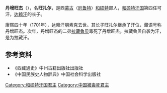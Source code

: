 {{Infobox monarch
| name               =丹增旺杰
| title              = [[和碩特汗國|和碩特汗國]][[大汗|大汗]]
| image              =
| caption            =
| reign              =1701年—1702年
| coronation         = 
| investiture        =
| full name          =
| othertitles        =
| birth_date         =？
| birth_place        =
| death_date         =1702年
| death_place        =
| burial_date        =
| burial_place       =
| predecessor        =[[达赖汗|达赖汗]]
| successor          =[[拉藏汗|拉藏汗]]
| queen              =
| consort            = 
| spouse             =
| spouse 1            =
| spouse 2             =
| spouse 3           =
| spouse 4           =
| spouse 5           =
| spouse 6           =
| spouse 7           =
| offspring          = 
| royal house        =
| dynasty            = 
| father             =
| mother             =
| children           =
| religion           =[[藏传佛教|藏传佛教]]
}}
'''丹增旺杰'''（{{bd|17世纪||1702年||catIdx=D}}），名'''旺扎尔'''，是西[[蒙古|蒙古]]（[[厄鲁特|厄鲁特]]）[[和硕特|和硕特]]部人，[[和硕特汗国|和硕特汗国]]第四任可汗，[[达赖汗|达赖汗]]的长子。

康熙四十年（1701年），达赖汗朋素克去世。其长子旺扎尔继承了汗位，藏语号称丹增旺杰。次年，丹增旺杰的二弟[[拉藏汗|拉藏鲁贝]]毒死了丹增旺杰。拉藏鲁贝自袭为汗，是为拉藏汗。
==参考资料==
*《西藏通史》中州古籍出版社出版社
*《中国民族史人物辞典》中国社会科学出版社
{{start box}}
{{s-before|[[达赖汗|达赖汗]]}}
{{s-title|[[和硕特汗国|和硕特汗国]]可汗|1701年—1702年}}
{{s-after|[[拉藏汗|拉藏汗]]}}
{{end box}}

[[Category:和硕特汗国君主|Category:和硕特汗国君主]]
[[Category:中国被毒死君主|Category:中国被毒死君主]]